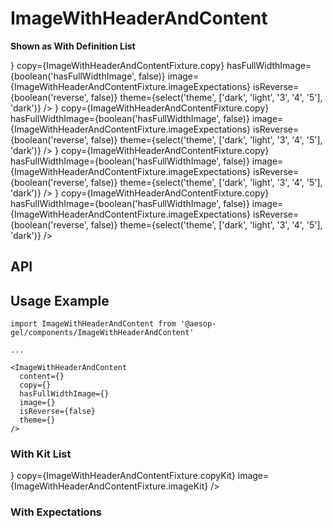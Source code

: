 
<Meta
  title="Components/ImageWithHeaderAndContent"
  component={ImageWithHeaderAndContent}
  decorators={[withKnobs]}
/>

# ImageWithHeaderAndContent

**Shown as With Definition List**

<Preview>
  <Story name="Base component">
    <ImageWithHeaderAndContent
      content={
        <DefinitionList
          items={ImageWithHeaderAndContentFixture.definitionList}
          theme={select('theme', ['dark', 'light', '3', '4', '5'], 'dark')}
        />
      }
      copy={ImageWithHeaderAndContentFixture.copy}
      hasFullWidthImage={boolean('hasFullWidthImage', false)}
      image={ImageWithHeaderAndContentFixture.imageExpectations}
      isReverse={boolean('reverse', false)}
      theme={select('theme', ['dark', 'light', '3', '4', '5'], 'dark')}
    />
    <ImageWithHeaderAndContent
      content={
        <DefinitionList
          items={ImageWithHeaderAndContentFixture.definitionList}
          theme={select('theme', ['dark', 'light', '3', '4', '5'], 'dark')}
        />
      }
      copy={ImageWithHeaderAndContentFixture.copy}
      hasFullWidthImage={boolean('hasFullWidthImage', false)}
      image={ImageWithHeaderAndContentFixture.imageExpectations}
      isReverse={boolean('reverse', false)}
      theme={select('theme', ['dark', 'light', '3', '4', '5'], 'dark')}
    />
    <ImageWithHeaderAndContent
      content={
        <DefinitionList
          items={ImageWithHeaderAndContentFixture.definitionList}
          theme={select('theme', ['dark', 'light', '3', '4', '5'], 'dark')}
        />
      }
      copy={ImageWithHeaderAndContentFixture.copy}
      hasFullWidthImage={boolean('hasFullWidthImage', false)}
      image={ImageWithHeaderAndContentFixture.imageExpectations}
      isReverse={boolean('reverse', false)}
      theme={select('theme', ['dark', 'light', '3', '4', '5'], 'dark')}
    />
    <ImageWithHeaderAndContent
      content={
        <DefinitionList
          items={ImageWithHeaderAndContentFixture.definitionList}
          theme={select('theme', ['dark', 'light', '3', '4', '5'], 'dark')}
        />
      }
      copy={ImageWithHeaderAndContentFixture.copy}
      hasFullWidthImage={boolean('hasFullWidthImage', false)}
      image={ImageWithHeaderAndContentFixture.imageExpectations}
      isReverse={boolean('reverse', false)}
      theme={select('theme', ['dark', 'light', '3', '4', '5'], 'dark')}
    />
  </Story>
</Preview>

## API

<Props of={ImageWithHeaderAndContent} />

## Usage Example

```
import ImageWithHeaderAndContent from '@aesop-gel/components/ImageWithHeaderAndContent'

...

<ImageWithHeaderAndContent
  content={}
  copy={}
  hasFullWidthImage={}
  image={}
  isReverse={false}
  theme={}
/>
```

### With Kit List

<Preview>
  <Story name="With Kit List">
    <ImageWithHeaderAndContent
      content={<KitList items={ImageWithHeaderAndContentFixture.kitList} />}
      copy={ImageWithHeaderAndContentFixture.copyKit}
      image={ImageWithHeaderAndContentFixture.imageKit}
    />
  </Story>
</Preview>

### With Expectations

<Preview>
  <Story name="With Expectations">
    <ImageWithHeaderAndContent
      copy={ImageWithHeaderAndContentFixture.copyExpectations}
      image={ImageWithHeaderAndContentFixture.imageExpectations}
      isReverse={true}
    />
  </Story>
</Preview>
